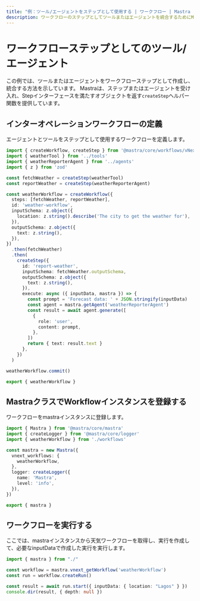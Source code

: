 ```yaml
---
title: "例：ツール/エージェントをステップとして使用する | ワークフロー | Mastra ドキュメント"
description: ワークフローのステップとしてツールまたはエージェントを統合するためにMastraを使用する例。
---
```



# ワークフローステップとしてのツール/エージェント

この例では、ツールまたはエージェントをワークフローステップとして作成し、統合する方法を示しています。
Mastraは、ステップまたはエージェントを受け入れ、Stepインターフェースを満たすオブジェクトを返す`createStep`ヘルパー関数を提供しています。


## インターオペレーションワークフローの定義
エージェントとツールをステップとして使用するワークフローを定義します。

```ts showLineNumbers copy filename="workflows/interop-workflow.ts"
import { createWorkflow, createStep } from '@mastra/core/workflows/vNext'
import { weatherTool } from '../tools'
import { weatherReporterAgent } from '../agents'
import { z } from 'zod'

const fetchWeather = createStep(weatherTool)
const reportWeather = createStep(weatherReporterAgent)

const weatherWorkflow = createWorkflow({
  steps: [fetchWeather, reportWeather],
  id: 'weather-workflow',
  inputSchema: z.object({
    location: z.string().describe('The city to get the weather for'),
  }),
  outputSchema: z.object({
    text: z.string(),
  }),
})
  .then(fetchWeather)
  .then(
    createStep({
      id: 'report-weather',
      inputSchema: fetchWeather.outputSchema,
      outputSchema: z.object({
        text: z.string(),
      }),
      execute: async ({ inputData, mastra }) => {
        const prompt = 'Forecast data: ' + JSON.stringify(inputData)
        const agent = mastra.getAgent('weatherReporterAgent')
        const result = await agent.generate([
          {
            role: 'user',
            content: prompt,
          },
        ])
        return { text: result.text }
      },
    })
  )

weatherWorkflow.commit()

export { weatherWorkflow }
```

## MastraクラスでWorkflowインスタンスを登録する
ワークフローをmastraインスタンスに登録します。

```ts showLineNumbers copy filename="index.ts"
import { Mastra } from '@mastra/core/mastra'
import { createLogger } from '@mastra/core/logger'
import { weatherWorkflow } from './workflows'

const mastra = new Mastra({
  vnext_workflows: {
    weatherWorkflow,
  },
  logger: createLogger({
    name: 'Mastra',
    level: 'info',
  }),
})

export { mastra }
```

## ワークフローを実行する
ここでは、mastraインスタンスから天気ワークフローを取得し、実行を作成して、必要なinputDataで作成した実行を実行します。

```ts showLineNumbers copy filename="exec.ts"
import { mastra } from "./"

const workflow = mastra.vnext_getWorkflow('weatherWorkflow')
const run = workflow.createRun()

const result = await run.start({ inputData: { location: "Lagos" } })
console.dir(result, { depth: null })
```

